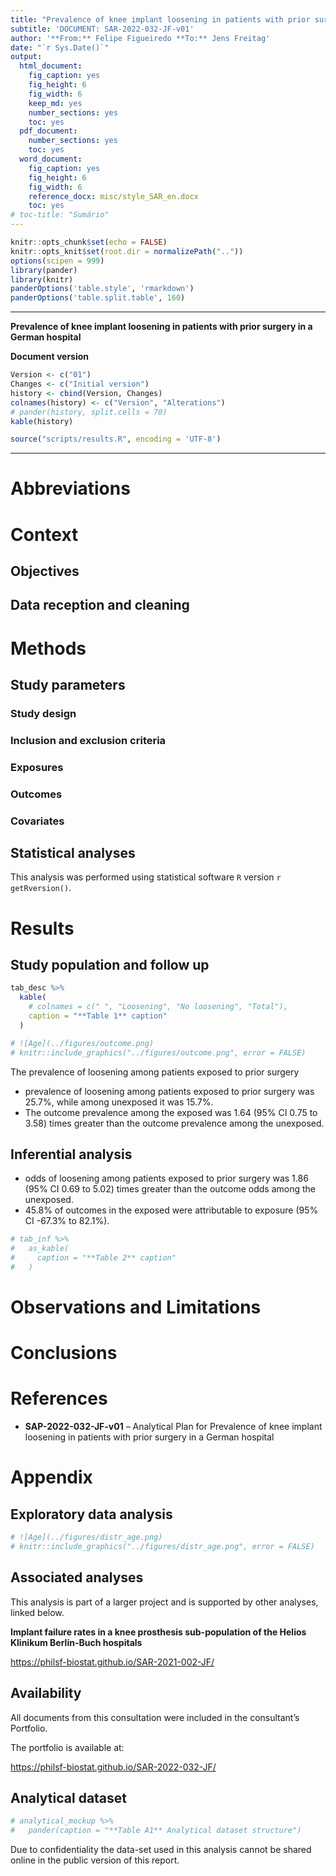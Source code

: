 ```yaml
---
title: "Prevalence of knee implant loosening in patients with prior surgery in a German hospital"
subtitle: 'DOCUMENT: SAR-2022-032-JF-v01'
author: '**From:** Felipe Figueiredo **To:** Jens Freitag'
date: "`r Sys.Date()`"
output:
  html_document:
    fig_caption: yes
    fig_height: 6
    fig_width: 6
    keep_md: yes
    number_sections: yes
    toc: yes
  pdf_document:
    number_sections: yes
    toc: yes
  word_document:
    fig_caption: yes
    fig_height: 6
    fig_width: 6
    reference_docx: misc/style_SAR_en.docx
    toc: yes
# toc-title: "Sumário"
---
```


```r
knitr::opts_chunk$set(echo = FALSE)
knitr::opts_knit$set(root.dir = normalizePath(".."))
options(scipen = 999)
library(pander)
library(knitr)
panderOptions('table.style', 'rmarkdown')
panderOptions('table.split.table', 160)
```

---

\newpage

**Prevalence of knee implant loosening in patients with prior surgery in a German hospital**

**Document version**

```r
Version <- c("01")
Changes <- c("Initial version")
history <- cbind(Version, Changes)
colnames(history) <- c("Version", "Alterations")
# pander(history, split.cells = 70)
kable(history)
```

```r
source("scripts/results.R", encoding = 'UTF-8')
```

---

# Abbreviations

# Context

## Objectives

## Data reception and cleaning

# Methods

## Study parameters

### Study design

### Inclusion and exclusion criteria

### Exposures

### Outcomes

### Covariates

## Statistical analyses

This analysis was performed using statistical software `R` version `r getRversion()`.

# Results

## Study population and follow up

```r
tab_desc %>%
  kable(
    # colnames = c(" ", "Loosening", "No loosening", "Total"),
    caption = "**Table 1** caption"
  )
```

```r
# ![Age](../figures/outcome.png)
# knitr::include_graphics("../figures/outcome.png", error = FALSE)
```

The prevalence of loosening among patients exposed to prior surgery

- prevalence of loosening among patients exposed to prior surgery was 25.7%, while among unexposed it was 15.7%.
- The outcome prevalence among the exposed was 1.64 (95% CI 0.75 to 3.58) times greater than the outcome prevalence among the unexposed. 

## Inferential analysis

- odds of loosening among patients exposed to prior surgery was 1.86 (95% CI 0.69 to 5.02) times greater than the outcome odds among the unexposed. 
- 45.8% of outcomes in the exposed were attributable to exposure (95% CI -67.3% to 82.1%).

```r
# tab_inf %>%
#   as_kable(
#     caption = "**Table 2** caption"
#   )
```

# Observations and Limitations

# Conclusions

# References

- **SAP-2022-032-JF-v01** -- Analytical Plan for Prevalence of knee implant loosening in patients with prior surgery in a German hospital

# Appendix

## Exploratory data analysis

```r
# ![Age](../figures/distr_age.png)
# knitr::include_graphics("../figures/distr_age.png", error = FALSE)
```

## Associated analyses

This analysis is part of a larger project and is supported by other analyses, linked below.

**Implant failure rates in a knee prosthesis sub-population of the Helios Klinikum Berlin-Buch hospitals**

<https://philsf-biostat.github.io/SAR-2021-002-JF/>

## Availability

All documents from this consultation were included in the consultant's Portfolio.

<!-- The client has requested that this analysis be kept confidential until a future date, determined by the client. -->
<!-- All documents from this consultation are therefore not published online and only the title and year of the analysis will be included in the consultant's Portfolio. -->
<!-- After the agreed date is reached, the documents will be released. -->

<!-- The client has requested that this analysis be kept confidential. -->
<!-- All documents from this consultation are therefore not published online and only the title and year of the analysis will be included in the consultant's Portfolio. -->

The portfolio is available at:

<https://philsf-biostat.github.io/SAR-2022-032-JF/>

## Analytical dataset

<!-- Table A1 shows the structure of the analytical dataset. -->

```r
# analytical_mockup %>%
#   pander(caption = "**Table A1** Analytical dataset structure")
```

Due to confidentiality the data-set used in this analysis cannot be shared online in the public version of this report.
